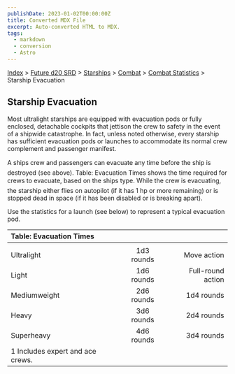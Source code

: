```yaml
---
publishDate: 2023-01-02T00:00:00Z
title: Converted MDX File
excerpt: Auto-converted HTML to MDX.
tags:
  - markdown
  - conversion
  - Astro
---
```






[Index](-index) > [Future d20 SRD](future-d20-srd-index) > [Starships](future-d20-srd-starships-index) > [Combat](future-d20-srd-starships-combat-index) > [Combat Statistics](future-d20-srd-starships-combat-combat-statistics-index) > Starship Evacuation




## Starship Evacuation


Most ultralight starships are equipped with evacuation pods or fully enclosed, detachable cockpits that jettison the crew to safety in the event of a shipwide catastrophe. In fact, unless noted otherwise, every starship has sufficient evacuation pods or launches to accommodate its normal crew complement and passenger manifest.


A ships crew and passengers can evacuate any time before the ship is destroyed (see above). Table: Evacuation Times shows the time required for crews to evacuate, based on the ships type. While the crew is evacuating, the starship either flies on autopilot (if it has 1 hp or more remaining) or is stopped dead in space (if it has been disabled or is breaking apart).


Use the statistics for a launch (see below) to represent a typical evacuation pod.


| Table: Evacuation Times |  |  |
| :------------------------- | :--: | --: |
|  |  |  |
| Ultralight | 1d3 rounds | Move action |
| Light | 1d6 rounds | Full-round action |
| Mediumweight | 2d6 rounds | 1d4 rounds |
| Heavy | 3d6 rounds | 2d4 rounds |
| Superheavy | 4d6 rounds | 3d4 rounds |
| 1 Includes expert and ace crews. |  |  |




